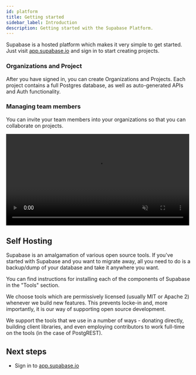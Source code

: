 ```yaml
---
id: platform
title: Getting started
sidebar_label: Introduction
description: Getting started with the Supabase Platform.
---
```



Supabase is a hosted platform which makes it very simple to get started. 
Just visit [app.supabase.io](https://app.supabase.io) and sign in to start creating projects.


### Organizations and Project

After you have signed in, you can create Organizations and Projects. Each project contains a full Postgres database, as well as auto-generated APIs and Auth functionality.


### Managing team members

You can invite your team members into your organizations so that you can collaborate on projects.

<video width="99%" muted playsInline controls="true">
<source src="/videos/invite-team.mp4" type="video/mp4" muted playsInline />
</video>


## Self Hosting

Supabase is an amalgamation of various open source tools. If you've started with Supabase and you want to migrate away, 
all you need to do is a backup/dump of your database and take it anywhere you want.

You can find instructions for installing each of the components of Supabase in the "Tools" section.

We choose tools which are permissively licensed (usually MIT or Apache 2) whenever we build new features.
This prevents locke-in and, more importantly, it is our way of supporting open source development.

We support the tools that we use in a number of ways - donating directly, building client libraries, 
and even employing contributors to work full-time on the tools (in the case of PostgREST).

## Next steps

- Sign in to [app.supabase.io](https://app.supabase.io)